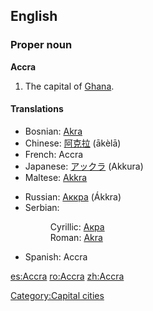 {{wikipedia}}
==English==

===Proper noun===
'''Accra'''
# The capital of [[Ghana]].

====Translations====
{{top}}
*Bosnian: [[Akra#Bosnian|Akra]] {{f}}
*Chinese: [[阿克拉]] (ākèlā) 
*French: Accra
*Japanese: [[アックラ]] (Akkura)
*Maltese: [[Akkra]]
{{mid}}
*Russian: [[Аккра]] (Ákkra)
*Serbian:
*:Cyrillic: [[Акра#Serbian|Акра]] {{f}}
*:Roman: [[Akra#Serbian|Akra]] {{f}}
*Spanish: Accra {{f}}
{{bottom}}

[[Category:Capital cities]]

[[es:Accra]]
[[ro:Accra]]
[[zh:Accra]]